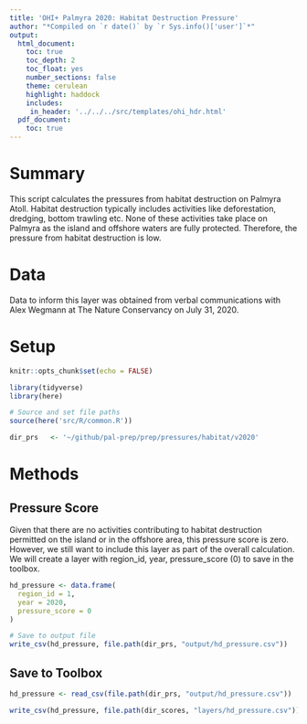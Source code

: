```yaml
---
title: 'OHI+ Palmyra 2020: Habitat Destruction Pressure'
author: "*Compiled on `r date()` by `r Sys.info()['user']`*"
output: 
  html_document:
    toc: true
    toc_depth: 2 
    toc_float: yes
    number_sections: false
    theme: cerulean
    highlight: haddock
    includes: 
     in_header: '../../../src/templates/ohi_hdr.html' 
  pdf_document:
    toc: true
---
```


# Summary 

This script calculates the pressures from habitat destruction on Palmyra Atoll. Habitat destruction typically includes activities like deforestation, dredging, bottom trawling etc. None of these activities take place on Palmyra as the island and offshore waters are fully protected. Therefore, the pressure from habitat destruction is low.     

# Data 

Data to inform this layer was obtained from verbal communications with Alex Wegmann at The Nature Conservancy on July 31, 2020.  

# Setup 

```r
knitr::opts_chunk$set(echo = FALSE)

library(tidyverse)
library(here)

# Source and set file paths
source(here('src/R/common.R'))

dir_prs   <- '~/github/pal-prep/prep/pressures/habitat/v2020'
```

# Methods 

## Pressure Score 

Given that there are no activities contributing to habitat destruction permitted on the island or in the offshore area, this pressure score is zero. However, we still want to include this layer as part of the overall calculation. We will create a layer with region_id, year, pressure_score (0) to save in the toolbox.   

```r

hd_pressure <- data.frame(
  region_id = 1,
  year = 2020,
  pressure_score = 0
)

# Save to output file 
write_csv(hd_pressure, file.path(dir_prs, "output/hd_pressure.csv"))
```

## Save to Toolbox 

```r
hd_pressure <- read_csv(file.path(dir_prs, "output/hd_pressure.csv"))

write_csv(hd_pressure, file.path(dir_scores, "layers/hd_pressure.csv"))
```

